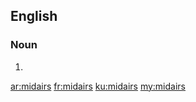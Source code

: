 ==English==

===Noun===
{{head|en|plural}}

# {{plural of|midair|lang=en}}

[[ar:midairs]]
[[fr:midairs]]
[[ku:midairs]]
[[my:midairs]]